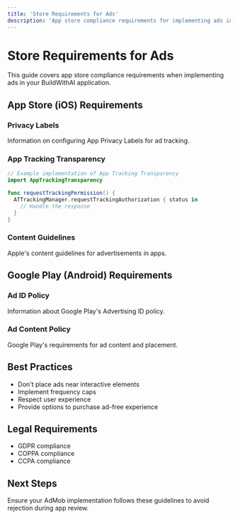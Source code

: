 ```yaml
---
title: 'Store Requirements for Ads'
description: 'App store compliance requirements for implementing ads in your BuildWithAI application'
---
```


# Store Requirements for Ads

This guide covers app store compliance requirements when implementing ads in your BuildWithAI application.

## App Store (iOS) Requirements

### Privacy Labels

Information on configuring App Privacy Labels for ad tracking.

### App Tracking Transparency

```swift
// Example implementation of App Tracking Transparency
import AppTrackingTransparency

func requestTrackingPermission() {
  ATTrackingManager.requestTrackingAuthorization { status in
    // Handle the response
  }
}
```

### Content Guidelines

Apple's content guidelines for advertisements in apps.

## Google Play (Android) Requirements

### Ad ID Policy

Information about Google Play's Advertising ID policy.

### Ad Content Policy

Google Play's requirements for ad content and placement.

## Best Practices

- Don't place ads near interactive elements
- Implement frequency caps
- Respect user experience
- Provide options to purchase ad-free experience

## Legal Requirements

- GDPR compliance
- COPPA compliance
- CCPA compliance

## Next Steps

Ensure your AdMob implementation follows these guidelines to avoid rejection during app review.

